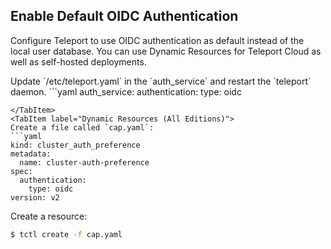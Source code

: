 ## Enable Default OIDC Authentication

Configure Teleport to use OIDC authentication as default instead of the local
user database. You can use Dynamic Resources for Teleport Cloud as well as self-hosted deployments.

<Tabs>
  <TabItem label="Static Config (Self-Hosted)">
 Update `/etc/teleport.yaml` in the `auth_service` and restart the `teleport` daemon.
  ```yaml
  auth_service:
    authentication:
      type: oidc

  ```
  </TabItem>
  <TabItem label="Dynamic Resources (All Editions)">
  Create a file called `cap.yaml`:
  ```yaml
  kind: cluster_auth_preference
  metadata:
    name: cluster-auth-preference
  spec:
    authentication:
      type: oidc
  version: v2
  ```

  Create a resource:

  ```bash
  $ tctl create -f cap.yaml
  ```
  </TabItem>
</Tabs>
